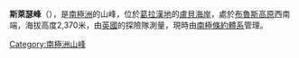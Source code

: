 {{coord|66|31|S|64|58|W|display=title}}

'''斯萊瑟峰'''（{{lang-en|Slessor Peak}}），是[[南極洲|南極洲]]的山峰，位於[[葛拉漢地|葛拉漢地]]的[[盧貝海岸|盧貝海岸]]，處於[[布魯斯高原|布魯斯高原]]西南端，海拔高度2,370米，由[[英國|英國]]的探險隊測量，現時由[[南極條約體系|南極條約體系]]管理。

{{DEFAULTSORT:Slessor Peak}}
[[Category:南極洲山峰|Category:南極洲山峰]]


{{LoubetCoast-geo-stub}}